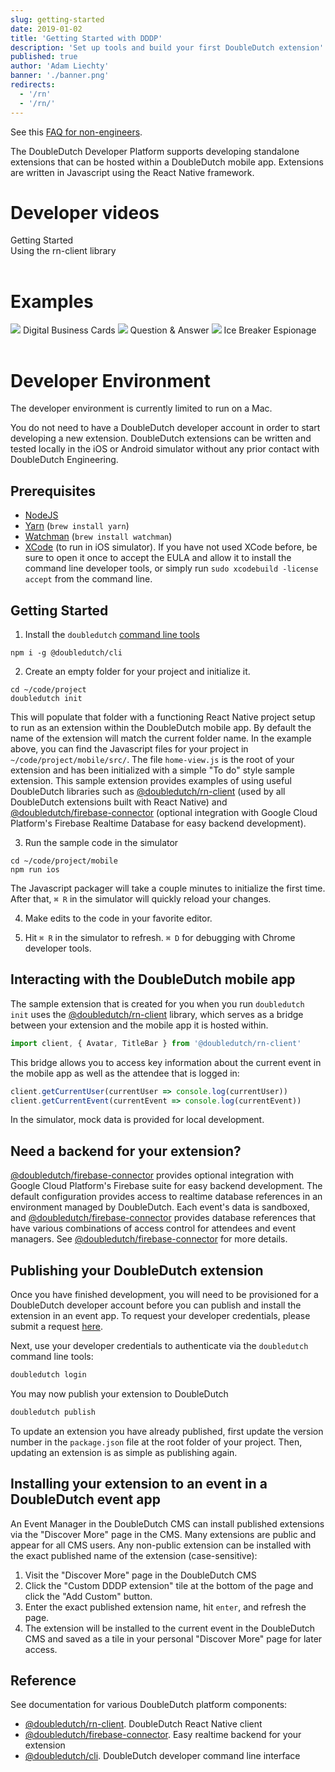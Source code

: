 ```yaml
---
slug: getting-started
date: 2019-01-02
title: 'Getting Started with DDDP'
description: 'Set up tools and build your first DoubleDutch extension'
published: true
author: 'Adam Liechty'
banner: './banner.png'
redirects:
  - '/rn'
  - '/rn/'
---
```




See this [FAQ for non-engineers](./faq).

The DoubleDutch Developer Platform supports developing standalone extensions that can be hosted
within a DoubleDutch mobile app. Extensions are written in Javascript using the React Native
framework.

# Developer videos

<Table columns={2}>
  <div>
    <YouTube title="Getting started" videoId="tz0Fx0YQvS0" />
    Getting Started
  </div>
  <div>
    <YouTube title="Using the rn-client library" videoId="LrdQl9G8jYo" />
    Using the rn-client library
  </div>
</Table>

# Examples

<Table columns={3}>
  <Link to="https://github.com/doubledutch/digital-business-cards">
    <img src={digitalBusinessCards} />
    Digital Business Cards
  </Link>
  <Link to="https://github.com/doubledutch/question-and-answer">
    <img src={questionAnswer} />
    Question &amp; Answer
  </Link>
  <Link to="https://github.com/doubledutch/ice-breaker-espionage">
    <img src={iceBreakerEspionage} />
    Ice Breaker Espionage
  </Link>
</Table>

# Developer Environment

The developer environment is currently limited to run on a Mac.

You do not need to have a DoubleDutch developer account in order to start developing a new extension.
DoubleDutch extensions can be written and tested locally in the iOS or Android simulator without any
prior contact with DoubleDutch Engineering.

## Prerequisites

- [NodeJS]
- [Yarn] (`brew install yarn`)
- [Watchman] (`brew install watchman`)
- [XCode] (to run in iOS simulator). If you have not used XCode before, be sure to open it once to
  accept the EULA and allow it to install the command line developer tools, or simply run `sudo xcodebuild -license accept`
  from the command line.

## Getting Started

1. Install the `doubledutch` [command line tools][@doubledutch/cli]

```
npm i -g @doubledutch/cli
```

2. Create an empty folder for your project and initialize it.

```
cd ~/code/project
doubledutch init
```

This will populate that folder with a functioning React Native project setup to run as an extension
within the DoubleDutch mobile app. By default the name of the extension will match the current folder
name. In the example above, you can find the Javascript files for your project in
`~/code/project/mobile/src/`. The file `home-view.js` is the root of your extension and has been
initialized with a simple "To do" style sample extension. This sample extension provides examples of
using useful DoubleDutch libraries such as [@doubledutch/rn-client] (used by all DoubleDutch extensions
built with React Native) and [@doubledutch/firebase-connector] (optional integration with Google Cloud
Platform's Firebase Realtime Database for easy backend development).

3. Run the sample code in the simulator

```
cd ~/code/project/mobile
npm run ios
```

The Javascript packager will take a couple minutes to initialize the first time. After that, `⌘ R` in the
simulator will quickly reload your changes.

4. Make edits to the code in your favorite editor. <VSCode /><Atom /><Sublime />
   
5. Hit `⌘ R` in the simulator to refresh.  `⌘ D` for debugging with Chrome developer tools.

## Interacting with the DoubleDutch mobile app

The sample extension that is created for you when you run `doubledutch init` uses the [@doubledutch/rn-client]
library, which serves as a bridge between your extension and the mobile app it is hosted within.

```js
import client, { Avatar, TitleBar } from '@doubledutch/rn-client'
```

This bridge allows you to access key information about the current event in the mobile app as well as the
attendee that is logged in:

```js
client.getCurrentUser(currentUser => console.log(currentUser))
client.getCurrentEvent(currentEvent => console.log(currentEvent))
```

In the simulator, mock data is provided for local development.

## Need a backend for your extension?

[@doubledutch/firebase-connector] provides optional integration with Google Cloud Platform's Firebase suite
for easy backend development. The default configuration provides access to realtime database references
in an environment managed by DoubleDutch. Each event's data is sandboxed, and [@doubledutch/firebase-connector]
provides database references that have various combinations of access control for attendees and event managers.
See [@doubledutch/firebase-connector] for more details.

## Publishing your DoubleDutch extension

Once you have finished development, you will need to be provisioned for a DoubleDutch developer account
before you can publish and install the extension in an event app. To request your developer credentials,
please submit a request [here](https://developer.doubledutch.me/hc/en-us/requests/new).

Next, use your developer credentials to authenticate via the `doubledutch` command line tools:

```bash
doubledutch login
```

You may now publish your extension to DoubleDutch

```bash
doubledutch publish
```

To update an extension you have already published, first update the version number in the `package.json`
file at the root folder of your project. Then, updating an extension is as simple as publishing again.

## Installing your extension to an event in a DoubleDutch event app

An Event Manager in the DoubleDutch CMS can install published extensions via the "Discover More" page in the CMS.
Many extensions are public and appear for all CMS users. Any non-public extension can be installed with the exact
published name of the extension (case-sensitive):

1. Visit the "Discover More" page in the DoubleDutch CMS
2. Click the "Custom DDDP extension" tile at the bottom of the page and click the "Add Custom" button.
3. Enter the exact published extension name, hit `enter`, and refresh the page.
4. The extension will be installed to the current event in the DoubleDutch CMS and saved as a tile in your personal
   "Discover More" page for later access.

## Reference

See documentation for various DoubleDutch platform components:

- [@doubledutch/rn-client].  DoubleDutch React Native client
- [@doubledutch/firebase-connector].  Easy realtime backend for your extension
- [@doubledutch/cli].  DoubleDutch developer command line interface

[@doubledutch/rn-client]: https://www.npmjs.com/package/@doubledutch/rn-client
[@doubledutch/firebase-connector]: https://www.npmjs.com/package/@doubledutch/firebase-connector
[@doubledutch/cli]: https://www.npmjs.com/package/@doubledutch/cli
[NodeJS]: https://nodejs.org
[Watchman]: http://brewformulas.org/Watchman
[Yarn]: https://yarnpkg.com/en/docs/install
[XCode]: https://developer.apple.com/xcode/
